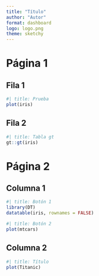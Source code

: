 ```yaml
---
title: "Título"
author: "Autor"
format: dashboard
logo: logo.png
theme: sketchy
---
```


# Página 1 {orientation="rows"}

## Fila 1 {height=70%}

```r
#| title: Prueba
plot(iris)
```

## Fila 2 {height=30%}

```r
#| title: Tabla gt
gt::gt(iris)
```


# Página 2 {orientation="columns"}

## Columna 1 {.tabset}

```r
#| title: Botón 1
library(DT)
datatable(iris, rownames = FALSE)
```

```r
#| title: Botón 2
plot(mtcars)
```

## Columna 2

```r
#| title: Título
plot(Titanic)
```

